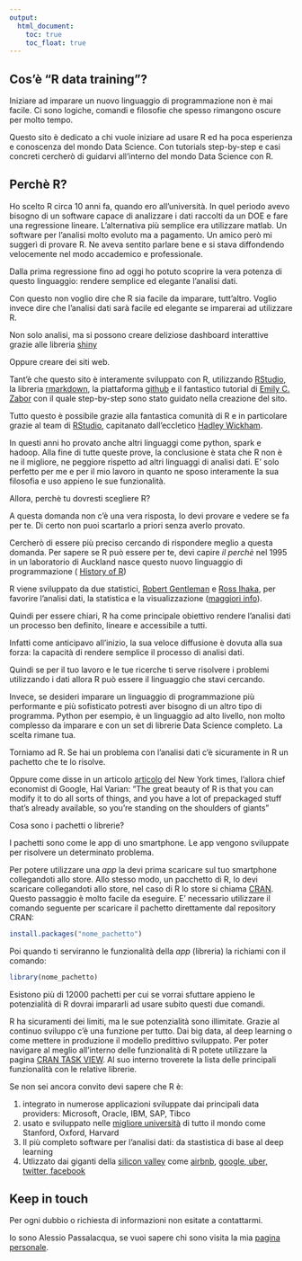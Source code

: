 ```yaml
---
output:
  html_document: 
    toc: true
    toc_float: true
---
```


## Cos'è "R data training"?

<link rel="stylesheet" href="styles.css" type="text/css">

Iniziare ad imparare un nuovo linguaggio di programmazione non  è mai facile. Ci sono logiche, comandi e filosofie che spesso rimangono oscure per molto tempo.

Questo sito è dedicato a chi vuole iniziare ad usare R ed ha poca esperienza e conoscenza del mondo Data Science. Con tutorials step-by-step e casi concreti cercherò di guidarvi all'interno del mondo Data Science con R.


## Perchè R?

Ho scelto R circa 10 anni fa, quando ero all'università. 
In quel periodo avevo bisogno di un software capace di analizzare i dati raccolti da un DOE e fare una regressione lineare. L'alternativa più semplice era utilizzare matlab. Un software per l'analisi molto evoluto ma a pagamento. Un amico però mi suggerì di provare R. Ne aveva sentito parlare bene e si stava diffondendo velocemente nel modo accademico e professionale. 

Dalla prima regressione fino ad oggi ho potuto scoprire la vera potenza di questo linguaggio: rendere semplice ed elegante l'analisi dati.

Con questo non voglio dire che R sia facile da imparare, tutt'altro. Voglio invece dire che l'analisi dati sarà facile ed elegante se imparerai ad utilizzare R.

Non solo analisi, ma si possono creare deliziose dashboard interattive grazie alle libreria [shiny](https://shiny.rstudio.com/) 

Oppure creare dei siti web.

Tant'è che questo sito è interamente sviluppato con R, utilizzando [RStudio](https://www.rstudio.com/), la libreria [rmarkdown](https://rmarkdown.rstudio.com/rmarkdown_websites.html), la piattaforma [github](https://github.com/) e il fantastico tutorial di [Emily C. Zabor](http://www.emilyzabor.com/tutorials/rmarkdown_websites_tutorial.html) con il quale step-by-step sono stato guidato nella creazione del sito.


Tutto questo è possibile grazie alla fantastica comunità di R e in particolare grazie al team di [RStudio](https://www.rstudio.com/), capitanato dall'eccletico [Hadley Wickham](http://hadley.nz/). 



In questi anni ho provato anche altri linguaggi come python, spark e hadoop. Alla fine di tutte queste prove, la conclusione è stata che R non è ne il migliore, ne peggiore rispetto ad altri linguaggi di analisi dati. E' solo perfetto per me e per il mio lavoro in quanto ne sposo interamente la sua filosofia e uso appieno le sue funzionalità.


Allora, perchè tu dovresti scegliere R? 

A questa domanda non c'è una vera risposta, lo devi provare e vedere se fa per te. Di certo non puoi scartarlo a priori senza averlo provato.

Cercherò di essere più preciso cercando di rispondere meglio a questa domanda.
Per sapere se R può essere per te, devi capire *il perchè* nel 1995 in un laboratorio di Auckland nasce questo nuovo linguaggio di programmazione ( [History of R](http://blog.revolutionanalytics.com/2017/10/updated-history-of-r.html))

R viene sviluppato da due statistici, [Robert Gentleman](https://en.wikipedia.org/wiki/Robert_Gentleman_(statistician)) e [Ross Ihaka](https://en.wikipedia.org/wiki/Ross_Ihaka), per favorire l'analisi dati, la statistica e la visualizzazione  ([maggiori info](https://www.orison.biz/blogs/ch3ckmat3/2015/06/r-vs-python-for-data-science/)).

Quindi per essere chiari, R ha come principale obiettivo rendere l'analisi dati un processo ben definito, lineare e accessibile a tutti.

Infatti come anticipavo all'inizio, la sua veloce diffusione è dovuta alla sua forza: la capacità di rendere semplice il processo di analisi dati. 

Quindi se per il tuo lavoro e le tue ricerche ti serve risolvere i problemi utilizzando i dati allora R può essere il linguaggio che stavi cercando.

Invece, se desideri imparare un linguaggio di programmazione più performante e più sofisticato potresti aver bisogno di un altro tipo di programma. Python per esempio, è un linguaggio ad alto livello, non molto complesso da imparare e con un set di librerie Data Science completo. La scelta rimane tua.

Torniamo ad R. Se hai un problema con l'analisi dati c'è sicuramente in R un pachetto che te lo risolve.

Oppure come disse in un articolo [articolo](https://www.nytimes.com/2009/01/07/technology/business-computing/07program.html?_r=3&) del New York times, l'allora chief economist di Google, Hal Varian:
"The great beauty of R is that you can modify it to do all sorts of things, and you have a lot of prepackaged stuff that's already available, so you're standing on the shoulders of giants"

Cosa sono i pachetti o librerie? 

I pachetti sono come le app di uno smartphone. Le app vengono sviluppate per risolvere un determinato problema.

Per potere utilizzare una *app* la devi prima scaricare sul tuo smartphone collegandoti allo store. Allo stesso modo,  un pacchetto di R, lo devi scaricare collegandoti allo store, nel caso di R lo store si chiama [CRAN](https://cran.r-project.org/). Questo passaggio è molto facile da eseguire. E' necessario utilizzare il comando seguente per scaricare il pachetto direttamente dal repository CRAN:

```r
install.packages("nome_pachetto")
```

Poi quando ti serviranno le funzionalità della *app* (libreria) la richiami con il comando:

```r
library(nome_pachetto)
```

Esistono più di 12000 pachetti per cui se vorrai sfuttare appieno le potenzialità di R dovrai impararli ad usare subito questi due comandi. 

R ha sicuramenti dei limiti, ma le sue potenzialità sono illimitate. Grazie al continuo sviluppo c'è una funzione per tutto. Dai big data, al deep learning o come mettere in produzione il modello predittivo sviluppato. 
Per poter navigare al meglio all'interno delle funzionalità di R potete utilizzare la pagina [CRAN TASK VIEW](https://cran.r-project.org/web/views/). Al suo interno troverete la lista delle principali funzionalità con le relative librerie.

Se non sei ancora convito devi sapere che R è:

1.	integrato in numerose applicazioni sviluppate dai principali data providers: Microsoft, Oracle, IBM, SAP, Tibco
2.	usato e sviluppato nelle [migliore università](https://pairach.com/2012/02/26/r-tutorials-from-universities-around-the-world/) di tutto il mondo come Stanford, Oxford, Harvard
3.	Il più completo software per l'analisi dati: da stastistica di base al deep learning
4. Utlizzato dai giganti della [silicon valley](http://blog.revolutionanalytics.com/2014/05/companies-using-r-in-2014.html) come [airbnb](http://blog.revolutionanalytics.com/2016/04/airbnb-uses-r.html), [google, uber, twitter, facebook](http://www.northeastern.edu/levelblog/2017/05/31/big-companies-using-r-data-analysis/)


## Keep in touch

Per ogni dubbio o richiesta di informazioni non esitate a contattarmi.

Io sono Alessio Passalacqua, se vuoi sapere chi sono visita la mia [pagina personale](https://alessiopassalacqua.github.io/passalacqua/).



